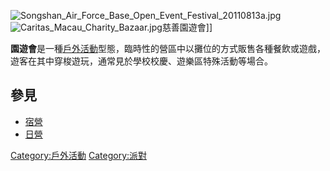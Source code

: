 {{noteTA
|G1=娛樂
}}
[[File:Songshan_Air_Force_Base_Open_Event_Festival_20110813a.jpg|thumb]]
[[File:Caritas_Macau_Charity_Bazaar.jpg|thumb]]慈善園遊會]]

'''園遊會'''是一種[[戶外活動|戶外活動]]型態，臨時性的營區中以攤位的方式販售各種餐飲或遊戲，遊客在其中穿梭遊玩，通常見於學校校慶、遊樂區特殊活動等場合。

== 參見 ==
* [[宿營|宿營]]
* [[日營|日營]]

{{娛樂小作品}}

[[Category:戶外活動|Category:戶外活動]]
[[Category:派對|Category:派對]]